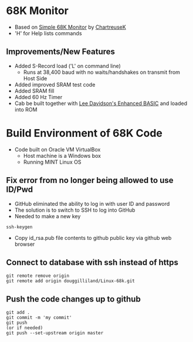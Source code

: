 = 68K Monitor =

* Based on [https://raw.githubusercontent.com/ChartreuseK/68k-Monitor/master/Monitor-Simple.x68 Simple 68K Monitor] by [https://github.com/ChartreuseK ChartreuseK]
* 'H' for Help lists commands

== Improvements/New Features ==

* Added S-Record load ('L' on command line)
** Runs at 38,400 baud with no waits/handshakes on transmit from Host Side
* Added improved SRAM test code
* Added SRAM fill
* Added 60 Hz Timer
* Cab be built together with [https://github.com/douggilliland/Linux-68k/tree/master/SIMPLE_68008/S68K_enhbasic_ROM Lee Davidson's Enhanced BASIC] and loaded into ROM

= Build Environment of 68K Code =

* Code built on Oracle VM VirtualBox
** Host machine is a Windows box
** Running MINT Linux OS

== Fix error from no longer being allowed to use ID/Pwd ==

* GitHub eliminated the ability to log in with user ID and password
* The solution is to switch to SSH to log into GitHub
* Needed to make a new key
<pre>
ssh-keygen
</pre>
* Copy id_rsa.pub file contents to github public key via github web browser

== Connect to database with ssh instead of https ==

<pre>
git remote remove origin
git remote add origin douggilliland/Linux-68k.git
</pre>

== Push the code changes up to github ==

<pre>
git add .
git commit -m 'my commit'
git push
(or if needed)
git push --set-upstream origin master
</pre>

